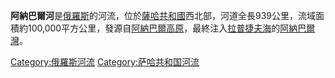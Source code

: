 '''阿納巴爾河'''是[[俄羅斯|俄羅斯]]的河流，位於[[薩哈共和國|薩哈共和國]]西北部，河道全長939公里，流域面積約100,000平方公里，發源自[[阿納巴爾高原|阿納巴爾高原]]，最終注入[[拉普捷夫海|拉普捷夫海]]的[[阿納巴爾灣|阿納巴爾灣]]。

{{Authority control}}
{{Russia-geo-stub}}

[[Category:俄羅斯河流|Category:俄羅斯河流]]
[[Category:萨哈共和国河流|Category:萨哈共和国河流]]